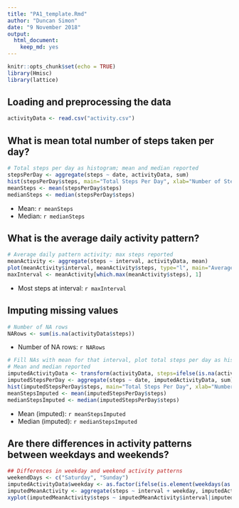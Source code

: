 ---
title: "PA1_template.Rmd"
author: "Duncan Simon"
date: "9 November 2018"
output: 
  html_document: 
    keep_md: yes
---

```{r setup, include=FALSE}
knitr::opts_chunk$set(echo = TRUE)
library(Hmisc)
library(lattice)
```

## Loading and preprocessing the data

```{r}
activityData <- read.csv("activity.csv")
```

## What is mean total number of steps taken per day?
```{r}
# Total steps per day as histogram; mean and median reported
stepsPerDay <- aggregate(steps ~ date, activityData, sum)
hist(stepsPerDay$steps, main="Total Steps Per Day", xlab="Number of Steps")
meanSteps <- mean(stepsPerDay$steps)
medianSteps <- median(stepsPerDay$steps)
```
* Mean: `r meanSteps`
* Median: `r medianSteps`

## What is the average daily activity pattern?
```{r}
# Average daily pattern activity; max steps reported
meanActivity <- aggregate(steps ~ interval, activityData, mean)
plot(meanActivity$interval, meanActivity$steps, type="l", main="Average number of steps per time interval", ylab="Mean Steps", xlab="Interval (Minutes)")
maxInterval <- meanActivity[which.max(meanActivity$steps), 1]
```
* Most steps at interval: `r maxInterval`

## Imputing missing values
```{r}
# Number of NA rows
NARows <- sum(is.na(activityData$steps))
```
* Number of NA rows: `r NARows`

```{r}
# Fill NAs with mean for that interval, plot total steps per day as histogram
# Mean and median reported
imputedActivityData <- transform(activityData, steps=ifelse(is.na(activityData$steps), meanActivity$steps[match(activityData$interval, meanActivity$interval)], activityData$steps))
imputedStepsPerDay <- aggregate(steps ~ date, imputedActivityData, sum)
hist(imputedStepsPerDay$steps, main="Total Steps Per Day", xlab="Number of Steps")
meanStepsImputed <- mean(imputedStepsPerDay$steps)
medianStepsImputed <- median(imputedStepsPerDay$steps)
```
* Mean (imputed): `r meanStepsImputed`
* Median (imputed): `r medianStepsImputed`

## Are there differences in activity patterns between weekdays and weekends?
```{r}
## Differences in weekday and weekend activity patterns
weekendDays <- c("Saturday", "Sunday")
imputedActivityData$weekday <- as.factor(ifelse(is.element(weekdays(as.Date(imputedActivityData$date)), weekendDays), "Weekend", "Weekday"))
imputedMeanActivity <- aggregate(steps ~ interval + weekday, imputedActivityData, mean)
xyplot(imputedMeanActivity$steps ~ imputedMeanActivity$interval|imputedMeanActivity$weekday, main="Average Steps per Day Type, by Interval",xlab="Interval", ylab="Number of Steps",layout=c(1,2), type="l")
```